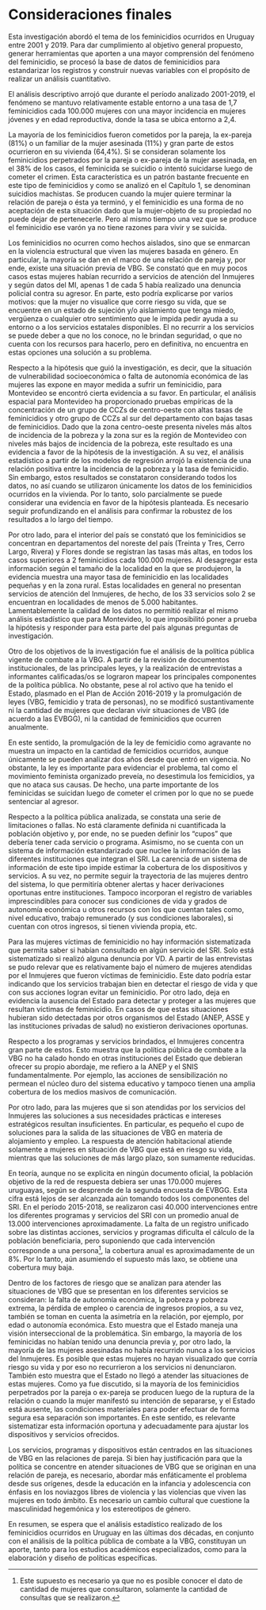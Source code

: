 # Consideraciones finales

Esta investigación abordó el tema de los feminicidios ocurridos en Uruguay entre 2001 y 2019. Para dar cumplimiento al objetivo general propuesto, generar herramientas que aporten a una mayor comprensión del fenómeno del feminicidio, se procesó la base de datos de feminicidios para estandarizar los registros y construir nuevas variables con el propósito de realizar un análisis cuantitativo.

El análisis descriptivo arrojó que durante el período analizado 2001-2019, el fenómeno se mantuvo relativamente estable entorno a una tasa de 1,7 feminicidios cada 100.000 mujeres con una mayor incidencia en mujeres jóvenes y en edad reproductiva, donde la tasa se ubica entorno a 2,4.

La mayoría de los feminicidios fueron cometidos por la pareja, la ex-pareja (81%) o un familiar de la mujer asesinada (11%) y gran parte de estos ocurrieron en su vivienda (64,4%). Si se consideran solamente los feminicidios perpetrados por la pareja o ex-pareja de la mujer asesinada, en el 38% de los casos, el feminicida se suicidio o intentó suicidarse luego de cometer el crimen. Esta característica es un patrón bastante frecuente en este tipo de feminicidios y como se analizó en el Capítulo 1, se denominan suicidios machistas. Se producen cuando la mujer quiere terminar la relación de pareja o ésta ya terminó, y el feminicidio es una forma de no aceptación de esta situación dado que la mujer-objeto de su propiedad no puede dejar de pertenecerle. Pero al mismo tiempo una vez que se produce el feminicidio ese varón ya no tiene razones para vivir y se suicida.

Los feminicidios no ocurren como hechos aislados, sino que se enmarcan en la violencia
estructural que viven las mujeres basada en género. En particular, la mayoría se dan en el marco de una relación de pareja y, por ende, existe una situación previa de VBG. Se constató que en muy pocos casos estas mujeres habían recurrido a servicios de atención del Inmujeres y según datos del MI, apenas 1 de cada 5 había realizado una denuncia policial contra su agresor. En parte, esto podría explicarse por varios motivos: que la mujer no visualice que corre riesgo su vida, que se encuentre en un estado de sujeción y/o aislamiento que tenga miedo, vergüenza o cualquier otro sentimiento que le impida pedir
ayuda a su entorno o a los servicios estatales disponibles. El no recurrir a los servicios se puede deber a que no los conoce, no le brindan seguridad, o que no cuenta con los recursos para hacerlo, pero en definitiva, no encuentra en estas opciones una solución a su problema.

Respecto a la hipótesis que guió la investigación, es decir, que la situación de vulnerabilidad socioeconómica o falta de autonomía económica de las mujeres las expone en mayor medida a sufrir un feminicidio, para Montevideo se encontró cierta evidencia a su favor. En particular, el análisis espacial para Montevideo ha proporcionado pruebas empíricas de la concentración de un grupo de CCZs de centro-oeste con altas tasas de feminicidios y otro grupo de CCZs al sur del departamento con bajas tasas de feminicidios. Dado que la zona centro-oeste presenta niveles más altos de incidencia de la pobreza y la zona sur es la región de Montevideo con niveles más bajos de incidencia de la pobreza, este resultado es una evidencia a favor de la hipótesis de la investigación. A su vez, el análisis estadístico a partir de los modelos de regresión arrojó la existencia de una relación positiva entre la incidencia de la pobreza y la tasa de feminicidio. Sin embargo, estos resultados se constataron considerando todos los datos, no así cuando se utilizaron únicamente los datos de los feminicidios ocurridos en la vivienda. Por lo tanto, solo parcialmente se puede considerar una evidencia en favor de la hipótesis planteada. Es necesario seguir profundizando en el análisis para confirmar la robustez de los resultados a lo largo del tiempo.

Por otro lado, para el interior del país se constató que los feminicidios se concentran en
departamentos del noreste del país (Treinta y Tres, Cerro Largo, Rivera) y Flores donde se registran las tasas más altas, en todos los casos superiores a 2 feminicidios cada 100.000 mujeres. Al desagregar esta información según el tamaño de la localidad en la que se produjeron, la evidencia muestra una mayor tasa de feminicidio en las localidades pequeñas y en la zona rural. Estas localidades en general no presentan servicios de atención del Inmujeres, de hecho, de los 33 servicios solo 2 se encuentran en localidades de menos de 5.000 habitantes. Lamentablemente la calidad de los datos no permitió realizar el mismo análisis estadístico que para Montevideo, lo que imposibilitó poner a prueba la hipótesis y
responder para esta parte del país algunas preguntas de investigación.

Otro de los objetivos de la investigación fue el análisis de la política pública vigente de combate a la VBG. A partir de la revisión de documentos institucionales, de las principales leyes, y la realización de entrevistas a informantes calificadas/os se lograron mapear los principales componentes de la política pública. No obstante, pese al rol activo que ha tenido el Estado, plasmado en el Plan de Acción 2016-2019 y la promulgación de leyes (VBG, femicidio y trata de personas), no se modificó sustantivamente ni la cantidad de mujeres que declaran vivir situaciones de VBG (de acuerdo a las EVBGG), ni la cantidad de feminicidios que ocurren anualmente.

En este sentido, la promulgación de la ley de femicidio como agravante no muestra un impacto en la cantidad de femicidios ocurridos, aunque únicamente se pueden analizar dos años desde que entró en vigencia. No obstante, la ley es importante para evidenciar el problema, tal como el movimiento feminista organizado preveía, no desestimula los femicidios, ya que no ataca sus causas. De hecho, una parte importante de los feminicidas se suicidan luego de cometer el crimen por lo que no se puede sentenciar al agresor.

Respecto a la política pública analizada, se constata una serie de limitaciones o fallas. No está claramente definida ni cuantificada la población objetivo y, por ende, no se pueden definir los “cupos” que debería tener cada servicio o programa. Asimismo, no se cuenta con un sistema de información estandarizado que nuclee la información de las diferentes instituciones que integran el SRI. La carencia de un sistema de información de este tipo impide estimar la cobertura de los dispositivos y servicios. A su vez, no permite seguir la trayectoria de las mujeres dentro del sistema, lo que permitiría obtener alertas y hacer derivaciones oportunas entre instituciones. Tampoco incorporan el registro de variables
imprescindibles para conocer sus condiciones de vida y grados de autonomía económica u otros recursos con los que cuentan tales como, nivel educativo, trabajo remunerado (y sus condiciones laborales), si cuentan con otros ingresos, si tienen vivienda propia, etc.

Para las mujeres víctimas de feminicidio no hay información sistematizada que permita saber si habían consultado en algún servicio del SRI. Solo está sistematizado si realizó alguna denuncia por VD. A partir de las entrevistas se pudo relevar que es relativamente bajo el número de mujeres atendidas por el Inmujeres que fueron víctimas de feminicidio. Este dato podría estar indicando que los servicios trabajan bien en detectar el riesgo de vida y que con sus acciones logran evitar un feminicidio. Por otro lado, deja en evidencia la ausencia del Estado para detectar y proteger a las mujeres que resultan víctimas de feminicidio. En casos de que estas situaciones hubieran sido detectadas por otros organismos del Estado (ANEP, ASSE y las instituciones privadas de salud) no existieron derivaciones oportunas.

Respecto a los programas y servicios brindados, el Inmujeres concentra gran parte de estos.
Esto muestra que la política pública de combate a la VBG no ha calado hondo en otras instituciones del Estado que debieran ofrecer su propio abordaje, me refiero a la ANEP y el SNIS fundamentalmente. Por ejemplo, las acciones de sensibilización no permean el núcleo duro del sistema educativo y tampoco tienen una amplia cobertura de los medios masivos de comunicación.

Por otro lado, para las mujeres que si son atendidas por los servicios del Inmujeres las
soluciones a sus necesidades prácticas e intereses estratégicos resultan insuficientes. En particular, es pequeño el cupo de soluciones para la salida de las situaciones de VBG en materia de alojamiento y empleo. La respuesta de atención habitacional atiende solamente a mujeres en situación de VBG que está en riesgo su vida, mientras que las soluciones de más largo plazo, son sumamente reducidas.

En teoría, aunque no se explicita en ningún documento oficial, la población objetivo de la red de respuesta debiera ser unas 170.000 mujeres uruguayas, según se desprende de la segunda encuesta de EVBGG. Esta cifra está lejos de ser alcanzada aún tomando todos los componentes del SRI. En el período 2015-2018, se realizaron casi 40.000 intervenciones entre los diferentes programas y servicios del SRI con un promedio anual de 13.000 intervenciones aproximadamente. La falta de un registro unificado sobre las distintas acciones, servicios y programas dificulta el cálculo de la población beneficiaria, pero suponiendo que cada intervención corresponde a una persona^[Este supuesto es necesario ya que no es posible conocer el dato de cantidad de mujeres que consultaron, solamente la
cantidad de consultas que se realizaron.], la cobertura anual es aproximadamente de un 8%. Por lo tanto, aún asumiendo el supuesto más laxo, se obtiene una cobertura muy baja.

Dentro de los factores de riesgo que se analizan para atender las situaciones de VBG que se
presentan en los diferentes servicios se consideran: la falta de autonomía económica, la pobreza y pobreza extrema, la pérdida de empleo o carencia de ingresos propios, a su vez, también se toman en cuenta la asimetría en la relación, por ejemplo, por edad o autonomía económica. Esto muestra que el Estado maneja una visión interseccional de la problemática. Sin embargo, la mayoría de los feminicidas no habían tenido una denuncia previa y, por otro lado, la mayoría de las mujeres asesinadas no había recurrido nunca a los servicios del Inmujeres. Es posible que estas mujeres no hayan visualizado que corría riesgo su vida y por eso no recurrieron a los servicios ni denunciaron. También esto muestra que el Estado no llegó a atender las situaciones de estas mujeres. Como ya fue discutido, si la mayoría de los feminicidios perpetrados por la pareja o ex-pareja se producen luego de la ruptura de la relación o cuando la mujer manifestó su intención de separarse, y el Estado está ausente, las condiciones materiales para poder efectuar de forma segura esa separación son importantes. En este sentido, es relevante sistematizar esta información oportuna y adecuadamente para ajustar los dispositivos y servicios ofrecidos.

Los servicios, programas y dispositivos están centrados en las situaciones de VBG en las
relaciones de pareja. Si bien hay justificación para que la política se concentre en atender situaciones de VBG que se originan en una relación de pareja, es necesario, abordar más enfáticamente el problema desde sus orígenes, desde la educación en la infancia y adolescencia con énfasis en los noviazgos libres de violencia y las violencias que viven las mujeres en todo ámbito. Es necesario un cambio cultural que cuestione la masculinidad hegemónica y los estereotipos de género.

En resumen, se espera que el análisis estadístico realizado de los feminicidios ocurridos en Uruguay en las últimas dos décadas, en conjunto con el análisis de la política pública de combate a la VBG, constituyan un aporte, tanto para los estudios académicos especializados, como para la elaboración y diseño de políticas específicas.

